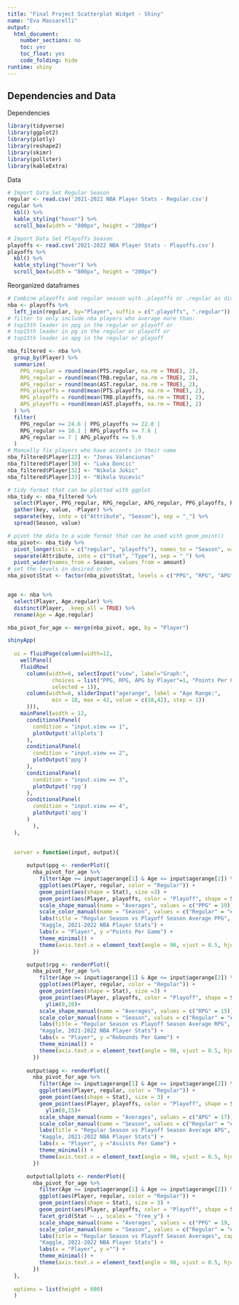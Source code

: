 ---
title: "Final Project Scatterplot Widget - Shiny"
name: "Eva Massarelli"
output:
  html_document:
    number_sections: no
    toc: yes
    toc_float: yes
    code_folding: hide
runtime: shiny    
---
## Dependencies and Data

Dependencies
```{r, message=FALSE}
library(tidyverse)
library(ggplot2)
library(plotly)
library(reshape2)
library(skimr)
library(pollster)
library(kableExtra)
```

Data
```{r}
# Import Data Set Regular Season
regular <- read.csv('2021-2022 NBA Player Stats - Regular.csv')
regular %>%
  kbl() %>%
  kable_styling("hover") %>%
  scroll_box(width = "800px", height = "200px")
```


```{r}
# Import Data Set Playoffs Season
playoffs <- read.csv('2021-2022 NBA Player Stats - Playoffs.csv')
playoffs %>%
  kbl() %>%
  kable_styling("hover") %>%
  scroll_box(width = "800px", height = "200px")
```

Reorganized dataframes
```{r warning=FALSE}
# Combine playoffs and regular season with .playoffs or .regular as distinctions
nba <- playoffs %>%
  left_join(regular, by="Player", suffix = c(".playoffs", ".regular"))
# filter to only include nba players who average more than:
# top15th leader in ppg in the regular or playoff or
# top15th leader in pg in the regular or playoff or
# top15th leader in apg in the regular or playoff

nba_filtered <- nba %>%
  group_by(Player) %>%
  summarize(
    PPG_regular = round(mean(PTS.regular, na.rm = TRUE), 2),
    RPG_regular = round(mean(TRB.regular, na.rm = TRUE), 2),
    APG_regular = round(mean(AST.regular, na.rm = TRUE), 2),
    PPG_playoffs = round(mean(PTS.playoffs, na.rm = TRUE), 2),
    RPG_playoffs = round(mean(TRB.playoffs, na.rm = TRUE), 2),
    APG_playoffs = round(mean(AST.playoffs, na.rm = TRUE), 2)
  ) %>%
  filter(
    PPG_regular >= 24.6 | PPG_playoffs >= 22.8 |
    RPG_regular >= 10.1 | RPG_playoffs >= 7.6 |
    APG_regular >= 7 | APG_playoffs >= 5.9
  )
# Manually fix players who have accents in their name
nba_filtered$Player[22] <- "Jonas Valanciunas"
nba_filtered$Player[30] <- "Luka Doncic"
nba_filtered$Player[32] <- "Nikola Jokic"
nba_filtered$Player[33] <- "Nikola Vucevic"

# tidy format that can be plotted with ggplot
nba_tidy <- nba_filtered %>%
  select(Player, PPG_regular, RPG_regular, APG_regular, PPG_playoffs, RPG_playoffs, APG_playoffs) %>%
  gather(key, value, -Player) %>%
  separate(key, into = c("Attribute", "Season"), sep = "_") %>%
  spread(Season, value)

# pivot the data to a wide format that can be used with geom_point()
nba_pivot<- nba_tidy %>%
  pivot_longer(cols = c("regular", "playoffs"), names_to = "Season", values_to = "amount") %>%
  separate(Attribute, into = c("Stat", "Type"), sep = "_") %>%
  pivot_wider(names_from = Season, values_from = amount)
# set the levels in desired order
nba_pivot$Stat <- factor(nba_pivot$Stat, levels = c("PPG", "RPG", "APG"))


age <- nba %>%
  select(Player, Age.regular) %>%
  distinct(Player, .keep_all = TRUE) %>%
  rename(Age = Age.regular)

nba_pivot_for_age <- merge(nba_pivot, age, by = "Player")
```


```{r}
shinyApp(
  
  ui = fluidPage(column(width=12,
    wellPanel(
    fluidRow(
      column(width=6, selectInput("view", label="Graph:",
              choices = list("PPG, RPG, APG by Player"=1, "Points Per Game by Player"=2, "Rebounds Per Game by Player"=3, "Assists Per Game by Player"=4),
              selected = 1)),
      column(width=6, sliderInput("agerange", label = "Age Range:",
              min = 18, max = 42, value = c(18,42), step = 1)) 
      ))),
    mainPanel(width = 12,
      conditionalPanel(
        condition = "input.view == 1",
        plotOutput('allplots')
      ),
      conditionalPanel(
        condition = "input.view == 2",
        plotOutput('ppg')
      ),
      conditionalPanel(
        condition = "input.view == 3",
        plotOutput('rpg')
      ),
      conditionalPanel(
        condition = "input.view == 4",
        plotOutput('apg')
      )
        ),
  ),
  

  server = function(input, output){
      
      output$ppg <- renderPlot({
        nba_pivot_for_age %>%
          filter(Age >= input$agerange[1] & Age <= input$agerange[2]) %>%
          ggplot(aes(Player, regular, color = "Regular")) +
          geom_point(aes(shape = Stat), size =3) +
          geom_point(aes(Player, playoffs, color = "Playoff", shape = Stat), size = 3, alpha = 0.6) +
          scale_shape_manual(name = "Averages", values = c("PPG" = 19)) +
          scale_color_manual(name = "Season", values = c("Regular" = "#4EBCB6", "Playoff" = "#2E6039")) +
          labs(title = "Regular Season vs Playoff Season Average PPG", caption = 
          "Kaggle, 2021-2022 NBA Player Stats") +
          labs(x = "Player", y ="Points Per Game") +
          theme_minimal() +
          theme(axis.text.x = element_text(angle = 90, vjust = 0.5, hjust = 1))
        })

      output$rpg <- renderPlot({
        nba_pivot_for_age %>%
          filter(Age >= input$agerange[1] & Age <= input$agerange[2]) %>%
          ggplot(aes(Player, regular, color = "Regular")) +
          geom_point(aes(shape = Stat), size =3) +
          geom_point(aes(Player, playoffs, color = "Playoff", shape = Stat), size = 3, alpha = 0.6) +
            ylim(0,20)+
          scale_shape_manual(name = "Averages", values = c("RPG" = 15)) +
          scale_color_manual(name = "Season", values = c("Regular" = "#4EBCB6", "Playoff" = "#2E6039")) +
          labs(title = "Regular Season vs Playoff Season Average RPG", caption = 
          "Kaggle, 2021-2022 NBA Player Stats") +
          labs(x = "Player", y ="Rebounds Per Game") +
          theme_minimal() +
          theme(axis.text.x = element_text(angle = 90, vjust = 0.5, hjust = 1))
        })
      
      output$apg <- renderPlot({
        nba_pivot_for_age %>%
          filter(Age >= input$agerange[1] & Age <= input$agerange[2]) %>%
          ggplot(aes(Player, regular, color = "Regular")) +
          geom_point(aes(shape = Stat), size = 3) +
          geom_point(aes(Player, playoffs, color = "Playoff", shape = Stat), size = 3, alpha = 0.6) +
            ylim(0,15)+
          scale_shape_manual(name = "Averages", values = c("APG" = 17)) +
          scale_color_manual(name = "Season", values = c("Regular" = "#4EBCB6", "Playoff" = "#2E6039")) +
          labs(title = "Regular Season vs Playoff Season Average APG", caption = 
          "Kaggle, 2021-2022 NBA Player Stats") +
          labs(x = "Player", y ="Assists Per Game") +
          theme_minimal() +
          theme(axis.text.x = element_text(angle = 90, vjust = 0.5, hjust = 1))
        })      

      output$allplots <- renderPlot({
        nba_pivot_for_age %>%
          filter(Age >= input$agerange[1] & Age <= input$agerange[2]) %>%
          ggplot(aes(Player, regular, color = "Regular")) +
          geom_point(aes(shape = Stat), size = 3) +
          geom_point(aes(Player, playoffs, color = "Playoff", shape = Stat), size = 3, alpha = 0.6) +
          facet_grid(Stat ~ ., scales = "free_y") +
          scale_shape_manual(name = "Averages", values = c("PPG" = 19, "APG" = 17, "RPG" = 15)) +
          scale_color_manual(name = "Season", values = c("Regular" = "#4EBCB6", "Playoff" = "#2E6039")) +
          labs(title = "Regular Season vs Playoff Season Averages", caption = 
          "Kaggle, 2021-2022 NBA Player Stats") +
          labs(x = "Player", y ="") +
          theme_minimal() +
          theme(axis.text.x = element_text(angle = 90, vjust = 0.5, hjust = 1))
        })
  },
  
  options = list(height = 600)
  )
```
